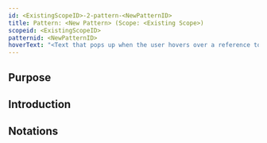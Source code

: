 ```yaml
---
id: <ExistingScopeID>-2-pattern-<NewPatternID>
title: Pattern: <New Pattern> (Scope: <Existing Scope>)
scopeid: <ExistingScopeID>
patternid: <NewPatternID>
hoverText: "<Text that pops up when the user hovers over a reference to this pattern>"
---
```

<!-- A pattern captures/describes a set of concepts, relations between them, and rules or constraints that (instances) thereof comply with. As such, it is a concise and possibly formal description of a coherent set of ideas, a mental model if you will, that can be used to facilitate one's thinking about/with these concepts.
Please fill in the placeholders in this file as follows:
- `<ExistingScopeID>`: machine readable text that identifies the scope in which this pattern is defined;
- `<Existing Scope>`: human readable text that identifies the scope in which this pattern is defined;
- `<NewPatternID>`: machine readable text that identifies this pattern within <ExistingScopeID>;
- `<New Pattern>`: human readable text that identifies this pattern within <Existing Scope>;
-->

## Purpose
<!-- Concisely describe what can you do with the pattern that is (at least) harder if you didn't have it. -->

## Introduction
<!-- Gently introduce the pattern, by referring to real-world situations and using colloquial terms, so that when someone has read the text, (s)he knows what it is about, and is ready to delve into the specifics of the pattern. -->

## Notations
<!-- This (optional) section specifies the notations that are used, or refers to such a specification. -->

## <!-- any number of other sections, as is fit for describing the pattern -->
<!-- text as appropriate for such a section -->

<!--
---
## Footnotes

[//]: # This (optional) section contains any footnotes that may have been specified in the text above.

[^1]: the text for footnote [^1] goes here.

-->
